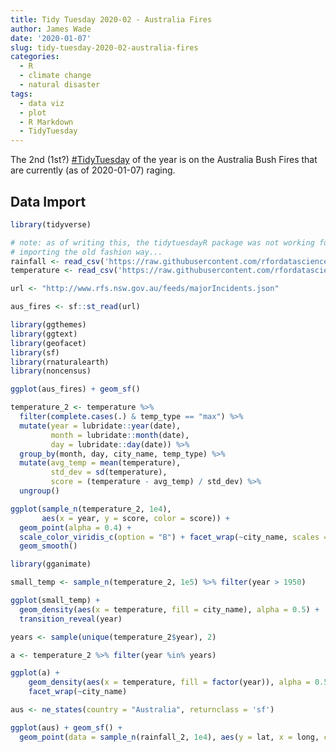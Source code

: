 ```yaml
---
title: Tidy Tuesday 2020-02 - Australia Fires
author: James Wade
date: '2020-01-07'
slug: tidy-tuesday-2020-02-australia-fires
categories:
  - R
  - climate change
  - natural disaster
tags:
  - data viz
  - plot
  - R Markdown
  - TidyTuesday
---
```


The 2nd (1st?) [#TidyTuesday](https://github.com/rfordatascience/tidytuesday/blob/master/data/2020/2020-01-07/readme.md) of the year is on the Australia Bush Fires that are currently (as of 2020-01-07) raging.

## Data Import

```r
library(tidyverse)

# note: as of writing this, the tidytuesdayR package was not working for this set
# importing the old fashion way...
rainfall <- read_csv('https://raw.githubusercontent.com/rfordatascience/tidytuesday/master/data/2020/2020-01-07/rainfall.csv')
temperature <- read_csv('https://raw.githubusercontent.com/rfordatascience/tidytuesday/master/data/2020/2020-01-07/temperature.csv')

url <- "http://www.rfs.nsw.gov.au/feeds/majorIncidents.json"

aus_fires <- sf::st_read(url)
```

```r
library(ggthemes)
library(ggtext)
library(geofacet)
library(sf)
library(rnaturalearth)
library(noncensus)

ggplot(aus_fires) + geom_sf()

temperature_2 <- temperature %>% 
  filter(complete.cases(.) & temp_type == "max") %>% 
  mutate(year = lubridate::year(date),
         month = lubridate::month(date),
         day = lubridate::day(date)) %>% 
  group_by(month, day, city_name, temp_type) %>% 
  mutate(avg_temp = mean(temperature),
         std_dev = sd(temperature),
         score = (temperature - avg_temp) / std_dev) %>% 
  ungroup()

ggplot(sample_n(temperature_2, 1e4), 
       aes(x = year, y = score, color = score)) + 
  geom_point(alpha = 0.4) +
  scale_color_viridis_c(option = "B") + facet_wrap(~city_name, scales = "free") +
  geom_smooth()

library(gganimate)

small_temp <- sample_n(temperature_2, 1e5) %>% filter(year > 1950)

ggplot(small_temp) + 
  geom_density(aes(x = temperature, fill = city_name), alpha = 0.5) +
  transition_reveal(year)

years <- sample(unique(temperature_2$year), 2)

a <- temperature_2 %>% filter(year %in% years)

ggplot(a) + 
    geom_density(aes(x = temperature, fill = factor(year)), alpha = 0.5) +
    facet_wrap(~city_name)

aus <- ne_states(country = "Australia", returnclass = 'sf')

ggplot(aus) + geom_sf() + 
  geom_point(data = sample_n(rainfall_2, 1e4), aes(y = lat, x = long, color = ), alpha = 0.4)
```

